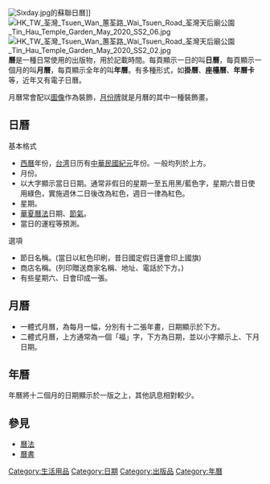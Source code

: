 {{Redirect|日曆}}
[[File:Sixday.jpg|thumb]]的蘇聯日曆]]
[[File:HK_TW_荃灣_Tsuen_Wan_蕙荃路_Wai_Tsuen_Road_荃灣天后廟公園_Tin_Hau_Temple_Garden_May_2020_SS2_06.jpg|thumb]]
[[File:HK_TW_荃灣_Tsuen_Wan_蕙荃路_Wai_Tsuen_Road_荃灣天后廟公園_Tin_Hau_Temple_Garden_May_2020_SS2_02.jpg|left]]
'''曆'''是一種日常使用的出版物，用於記載時間。每頁顯示一日的叫'''日曆'''，每頁顯示一個月的叫'''月曆'''，每頁顯示全年的叫'''年曆'''。有多種形式，如'''掛曆'''、'''座檯曆'''、'''年曆卡'''等，近年又有電子日曆。

月曆常會配以[[圖像|圖像]]作為裝飾，[[月份牌|月份牌]]就是月曆的其中一種裝飾畫。

== 日曆 ==
;基本格式
*[[西曆|西曆]]年份，[[台湾|台湾]]日历有[[中華民國紀元|中華民國紀元]]年份。一般均列於上方。
*月份。
*以大字顯示當日日期。通常非假日的星期一至五用黑/藍色字，星期六昔日使用綠色，實施週休二日後改為紅色，週日一律為紅色。
*星期。
*[[華夏曆法|華夏曆法]]日期、[[節氣|節氣]]。
*當日的運程等預測。

;選項
*節日名稱。(當日以紅色印刷，昔日國定假日還會印上國旗)
*商店名稱。(列印贈送商家名稱、地址、電話於下方。)
*有些星期六、日會印成一張。

== 月曆 ==
* 一體式月曆，為每月一幅，分別有十二張年畫，日期顯示於下方。
* 二體式月曆，上方通常為一個「福」字，下方為日期，並以小字顯示上、下月日期。

== 年曆 ==
年曆將十二個月的日期顯示於一版之上，其他訊息相對較少。

==參見==
*[[曆法|曆法]]
*[[曆書|曆書]]

{{曆法}}
[[Category:生活用品|Category:生活用品]]
[[Category:日期|Category:日期]]
[[Category:出版品|Category:出版品]]
[[Category:年曆|Category:年曆]]
